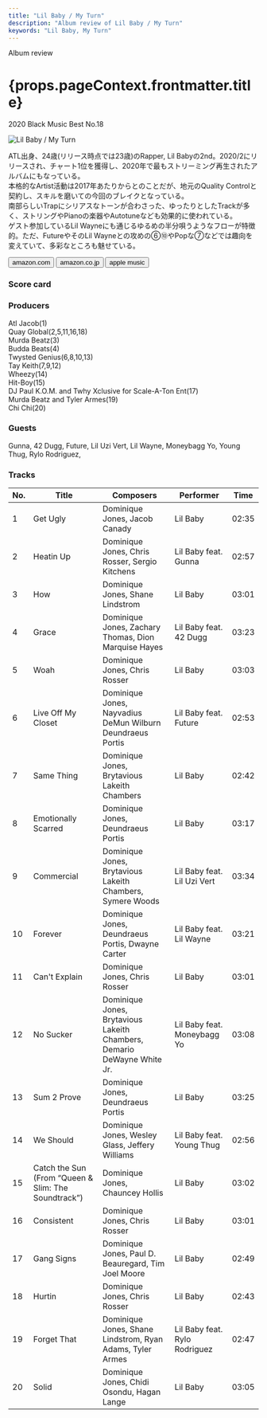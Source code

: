 ```yaml
---
title: "Lil Baby / My Turn"
description: "Album review of Lil Baby / My Turn"
keywords: "Lil Baby, My Turn"
---
```





<p className="largeP">Album review</p>
<h1 className="h1--no--margin">{props.pageContext.frontmatter.title}</h1>

<p className="largeP">
  <Link to="/best50/2020/">2020 Black Music Best No.18</Link>
</p>

<Row  className="image-card-group">
	<Column colMd={3} colLg={4} noGutterMdLeft="">
       <ImageCard>

![Lil Baby / My Turn](../../images/cd/lilbaby1L.jpg)

</ImageCard>
	</Column>
	<Column colMd={4} colLg={8} noGutterMdLeft="">
	<p>
		ATL出身、24歳(リリース時点では23歳)のRapper, Lil Babyの2nd。2020/2にリリースされ、チャート1位を獲得し、2020年で最もストリーミング再生されたアルバムにもなっている。
		<br/>本格的なArtist活動は2017年あたりからとのことだが、地元のQuality Controlと契約し、スキルを磨いての今回のブレイクとなっている。
		<br/>南部らしいTrapにシリアスなトーンが合わさった、ゆったりとしたTrackが多く、ストリングやPianoの楽器やAutotuneなども効果的に使われている。
		<br/>ゲスト参加しているLil Wayneにも通じるゆるめの半分唄うようなフローが特徴的。ただ、FutureやそのLil Wayneとの攻めの⑥⑩やPopな⑦などでは趣向を変えていて、多彩なところも魅せている。
	</p>
	<div>
	  <Button className="button-right-mergin"  href="https://amzn.to/3dV104A" renderIcon={ArrowUpRight} size='sm' kind='primary'>
      amazon.com
    </Button>
    <Button className="button-right-mergin"  href="https://amzn.to/3mDHz4j" renderIcon={ArrowUpRight} size='sm' kind='secondary'>
      amazon.co.jp
    </Button>
    <Button className="button-right-mergin"  href="https://apple.co/3t7ZZfW" renderIcon={ArrowUpRight} size='sm' kind='tertiary'>
      apple music
    </Button>
	</div>
	</Column>
</Row>
<Row >
	<Column colMd={4} colLg={4} noGutterMdLeft="">
<div>
  <h3>Score card</h3>
	<SliderJS1 value="1" />
  <SliderJS2 value="2" />
	<SliderJS3 value="2" />
  <SliderJS4 value="8" />
</div>
</Column>
<Column colMd={8} colLg={8} noGutterMdLeft="">
<div>
<h3>Producers</h3>
<p>
	Atl Jacob(1)
	<br/>Quay Global(2,5,11,16,18)
	<br/>Murda Beatz(3)
	<br/>Budda Beats(4)
	<br/>Twysted Genius(6,8,10,13)
	<br/>Tay Keith(7,9,12)
	<br/>Wheezy(14)
	<br/>Hit-Boy(15)
	<br/>DJ Paul K.O.M. and Twhy Xclusive for Scale-A-Ton Ent(17)
	<br/>Murda Beatz and Tyler Armes(19)
	<br/>Chi Chi(20)
</p>
<h3>Guests</h3>
<p>
	Gunna, 42 Dugg, Future, Lil Uzi Vert, Lil Wayne, Moneybagg Yo, Young Thug, Rylo Rodriguez,
</p>
</div>
</Column>
</Row>

<h3>Tracks</h3>

| No. | Title                                               | Composers                                                               | Performer                     | Time  |
| --- | --------------------------------------------------- | ----------------------------------------------------------------------- | ----------------------------- | ----- |
| 1   | Get Ugly                                            | Dominique Jones, Jacob Canady                                           | Lil Baby                      | 02:35 |
| 2   | Heatin Up                                           | Dominique Jones, Chris Rosser, Sergio Kitchens                          | Lil Baby feat. Gunna          | 02:57 |
| 3   | How                                                 | Dominique Jones, Shane Lindstrom                                        | Lil Baby                      | 03:01 |
| 4   | Grace                                               | Dominique Jones, Zachary Thomas, Dion Marquise Hayes                    | Lil Baby feat. 42 Dugg        | 03:23 |
| 5   | Woah                                                | Dominique Jones, Chris Rosser                                           | Lil Baby                      | 03:03 |
| 6   | Live Off My Closet                                  | Dominique Jones, Nayvadius DeMun Wilburn Deundraeus Portis              | Lil Baby feat. Future         | 02:53 |
| 7   | Same Thing                                          | Dominique Jones, Brytavious Lakeith Chambers                            | Lil Baby                      | 02:42 |
| 8   | Emotionally Scarred                                 | Dominique Jones, Deundraeus Portis                                      | Lil Baby                      | 03:17 |
| 9   | Commercial                                          | Dominique Jones, Brytavious Lakeith Chambers, Symere Woods              | Lil Baby feat. Lil Uzi Vert   | 03:34 |
| 10  | Forever                                             | Dominique Jones, Deundraeus Portis, Dwayne Carter                       | Lil Baby feat. Lil Wayne      | 03:21 |
| 11  | Can't Explain                                       | Dominique Jones, Chris Rosser                                           | Lil Baby                      | 03:01 |
| 12  | No Sucker                                           | Dominique Jones, Brytavious Lakeith Chambers, Demario DeWayne White Jr. | Lil Baby feat. Moneybagg Yo   | 03:08 |
| 13  | Sum 2 Prove                                         | Dominique Jones, Deundraeus Portis                                      | Lil Baby                      | 03:25 |
| 14  | We Should                                           | Dominique Jones, Wesley Glass, Jeffery Williams                         | Lil Baby feat. Young Thug     | 02:56 |
| 15  | Catch the Sun (From “Queen & Slim: The Soundtrack”) | Dominique Jones, Chauncey Hollis                                        | Lil Baby                      | 03:02 |
| 16  | Consistent                                          | Dominique Jones, Chris Rosser                                           | Lil Baby                      | 03:01 |
| 17  | Gang Signs                                          | Dominique Jones, Paul D. Beauregard, Tim Joel Moore                     | Lil Baby                      | 02:49 |
| 18  | Hurtin                                              | Dominique Jones, Chris Rosser                                           | Lil Baby                      | 02:43 |
| 19  | Forget That                                         | Dominique Jones, Shane Lindstrom, Ryan Adams, Tyler Armes               | Lil Baby feat. Rylo Rodriguez | 02:47 |
| 20  | Solid                                               | Dominique Jones, Chidi Osondu, Hagan Lange                              | Lil Baby                      | 03:05 |
